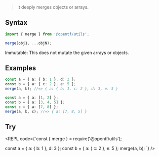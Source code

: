 
> It deeply merges objects or arrays.

## Syntax

```ts
import { merge } from '@opentf/utils';

merge(obj1, ...objN);
```

<Callout type="info" emoji="✅">
Immutable: This does not mutate the given arrays or objects.
</Callout>

## Examples

```ts
const a = { a: { b: 1 }, d: 3 };
const b = { a: { c: 2 }, e: 5 };
merge(a, b); //=> { a: { b: 1, c: 2 }, d: 3, e: 5 }

const a = { a: [1, 2] };
const b = { a: [3, 4, 5] };
const c = { a: [7, 8] };
merge(a, b, c); //=> { a: [7, 8, 5] }
```

## Try

<REPL code={`const { merge } = require('@opentf/utils');

const a = { a: { b: 1 }, d: 3 };
const b = { a: { c: 2 }, e: 5 };
merge(a, b);
`} />